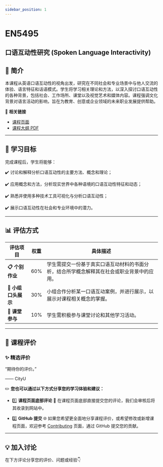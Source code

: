 ```yaml
---
sidebar_position: 1
---
```


# EN5495
## 口语互动性研究 (Spoken Language Interactivity)

## **📘 简介**
本课程从英语口语互动性的视角出发，研究在不同社会和专业场景中与他人交流的体验、语言特征和话语模式。学生将学习相关理论和方法，以深入探讨口语互动性的各种背景，包括社会、工作场所、课堂以及视觉艺术和媒体内容。课程强调文化背景对语言活动的影响，旨在为教育、创意或企业领域的未来职业发展提供帮助。

🔗 **相关链接**
- [课程页面](https://www.cityu.edu.hk/catalogue/pg/202425/course/EN5495.htm)
- [课程大纲 PDF](https://www.cityu.edu.hk/catalogue/pg/202425/course/EN5495.pdf)

---

## **🎯 学习目标**

完成课程后，学生将能够：

✔️ 讨论和解释分析口语互动性的主要方法、概念和理论；

✔️ 应用概念和方法，分析现实世界中各种语境的口语互动性特征和动态；

✔️ 熟悉并使用多种技术工具可视化与分析口语互动性；

✔️ 展示口语互动性在社会和专业环境中的潜力。

---

## **📊 评估方式**

| **评估项目**          | **权重** | **具体描述**                                                                                       |
|----------------------|---------|---------------------------------------------------------------------------------------------------|
| **📋 个别作业**        | 60%     | 学生需提交一份基于真实口语互动材料的书面分析，结合所学概念解释其在社会或职业背景中的应用。        |
| **📢 小组口头展示**    | 30%     | 小组合作分析某一口语互动案例，并进行展示，以展示对课程相关概念的掌握。                           |
| **📂 课堂参与**        | 10%     | 学生需积极参与课堂讨论和其他学习活动。                                                            |

---

## **💬 课程评价**

### ✨ **精选评价**
<div className={commentStyles.commentBox}>
    <p className={commentStyles.commentText}>
        “期待你的评价。”
    </p>
    <p className={commentStyles.commentAuthor}>—— CityU</p>
</div>

✏️ **您也可以通过以下方式分享您的学习体验和建议：**

- 1️⃣ **课程页面底部评论**
💬 在课程页面底部直接提交您的评论，我们会审核后将其收录到网站中。

- 2️⃣ **GitHub 提交**
🌐 如果您希望更全面地分享课程评价，或希望修改或新增课程页面，欢迎参考 [Contributing](https://penjc.github.io/cityU-navigator/contributing) 页面，通过 GitHub 提交您的贡献。

---

## **💡 加入讨论**

在下方评论分享您的评价、问题或经验👇
<Utterances />
